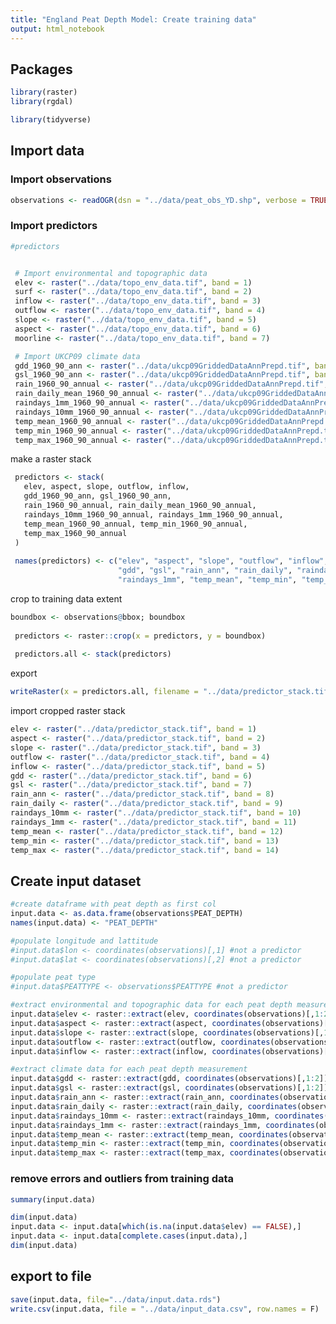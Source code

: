 ```yaml
---
title: "England Peat Depth Model: Create training data"
output: html_notebook
---
```


## Packages 
```r
library(raster)
library(rgdal)

library(tidyverse)
```

## Import data

### Import observations

```r

observations <- readOGR(dsn = "../data/peat_obs_YD.shp", verbose = TRUE)

```



### Import predictors
```r
#predictors


 # Import environmental and topographic data
 elev <- raster("../data/topo_env_data.tif", band = 1)
 surf <- raster("../data/topo_env_data.tif", band = 2)
 inflow <- raster("../data/topo_env_data.tif", band = 3)
 outflow <- raster("../data/topo_env_data.tif", band = 4)
 slope <- raster("../data/topo_env_data.tif", band = 5)
 aspect <- raster("../data/topo_env_data.tif", band = 6)
 moorline <- raster("../data/topo_env_data.tif", band = 7)

 # Import UKCP09 climate data
 gdd_1960_90_ann <- raster("../data/ukcp09GriddedDataAnnPrepd.tif", band = 1)
 gsl_1960_90_ann <- raster("../data/ukcp09GriddedDataAnnPrepd.tif", band = 2)
 rain_1960_90_annual <- raster("../data/ukcp09GriddedDataAnnPrepd.tif", band = 3)
 rain_daily_mean_1960_90_annual <- raster("../data/ukcp09GriddedDataAnnPrepd.tif", band = 4)
 raindays_1mm_1960_90_annual <- raster("../data/ukcp09GriddedDataAnnPrepd.tif", band = 5)
 raindays_10mm_1960_90_annual <- raster("../data/ukcp09GriddedDataAnnPrepd.tif", band = 6)
 temp_mean_1960_90_annual <- raster("../data/ukcp09GriddedDataAnnPrepd.tif", band = 7)
 temp_min_1960_90_annual <- raster("../data/ukcp09GriddedDataAnnPrepd.tif", band = 8)
 temp_max_1960_90_annual <- raster("../data/ukcp09GriddedDataAnnPrepd.tif", band = 9)
```

make a raster stack
```r
 predictors <- stack(
   elev, aspect, slope, outflow, inflow, 
   gdd_1960_90_ann, gsl_1960_90_ann,
   rain_1960_90_annual, rain_daily_mean_1960_90_annual,
   raindays_10mm_1960_90_annual, raindays_1mm_1960_90_annual,
   temp_mean_1960_90_annual, temp_min_1960_90_annual, 
   temp_max_1960_90_annual
 )
 
 names(predictors) <- c("elev", "aspect", "slope", "outflow", "inflow",
                        "gdd", "gsl", "rain_ann", "rain_daily", "raindays_10mm", 
                        "raindays_1mm", "temp_mean", "temp_min", "temp_max")
```

crop to training data extent

```r
boundbox <- observations@bbox; boundbox 
 
 predictors <- raster::crop(x = predictors, y = boundbox)
 
 predictors.all <- stack(predictors)
```

export
```r
writeRaster(x = predictors.all, filename = "../data/predictor_stack.tif", overwrite = TRUE)
```

import cropped raster stack

```r
elev <- raster("../data/predictor_stack.tif", band = 1)
aspect <- raster("../data/predictor_stack.tif", band = 2)
slope <- raster("../data/predictor_stack.tif", band = 3)
outflow <- raster("../data/predictor_stack.tif", band = 4)
inflow <- raster("../data/predictor_stack.tif", band = 5)
gdd <- raster("../data/predictor_stack.tif", band = 6)
gsl <- raster("../data/predictor_stack.tif", band = 7)
rain_ann <- raster("../data/predictor_stack.tif", band = 8)
rain_daily <- raster("../data/predictor_stack.tif", band = 9)
raindays_10mm <- raster("../data/predictor_stack.tif", band = 10)
raindays_1mm <- raster("../data/predictor_stack.tif", band = 11)
temp_mean <- raster("../data/predictor_stack.tif", band = 12)
temp_min <- raster("../data/predictor_stack.tif", band = 13)
temp_max <- raster("../data/predictor_stack.tif", band = 14)
```


## Create input dataset

```r
#create dataframe with peat depth as first col
input.data <- as.data.frame(observations$PEAT_DEPTH)
names(input.data) <- "PEAT_DEPTH"

#populate longitude and lattitude
#input.data$lon <- coordinates(observations)[,1] #not a predictor
#input.data$lat <- coordinates(observations)[,2] #not a predictor

#populate peat type
#input.data$PEATTYPE <- observations$PEATTYPE #not a predictor

#extract environmental and topographic data for each peat depth measurement
input.data$elev <- raster::extract(elev, coordinates(observations)[,1:2])
input.data$aspect <- raster::extract(aspect, coordinates(observations)[,1:2])
input.data$slope <- raster::extract(slope, coordinates(observations)[,1:2])
input.data$outflow <- raster::extract(outflow, coordinates(observations)[,1:2])
input.data$inflow <- raster::extract(inflow, coordinates(observations)[,1:2])

#extract climate data for each peat depth measurement
input.data$gdd <- raster::extract(gdd, coordinates(observations)[,1:2])
input.data$gsl <- raster::extract(gsl, coordinates(observations)[,1:2])
input.data$rain_ann <- raster::extract(rain_ann, coordinates(observations)[,1:2])
input.data$rain_daily <- raster::extract(rain_daily, coordinates(observations)[,1:2])
input.data$raindays_10mm <- raster::extract(raindays_10mm, coordinates(observations)[,1:2])
input.data$raindays_1mm <- raster::extract(raindays_1mm, coordinates(observations)[,1:2])
input.data$temp_mean <- raster::extract(temp_mean, coordinates(observations)[,1:2])
input.data$temp_min <- raster::extract(temp_min, coordinates(observations)[,1:2])
input.data$temp_max <- raster::extract(temp_max, coordinates(observations)[,1:2])
```



### remove errors and outliers from training data
```r
summary(input.data)
```

```r
dim(input.data)
input.data <- input.data[which(is.na(input.data$elev) == FALSE),]
input.data <- input.data[complete.cases(input.data),]
dim(input.data)
```

## export to file

```r
save(input.data, file="../data/input.data.rds")
write.csv(input.data, file = "../data/input_data.csv", row.names = F)
```